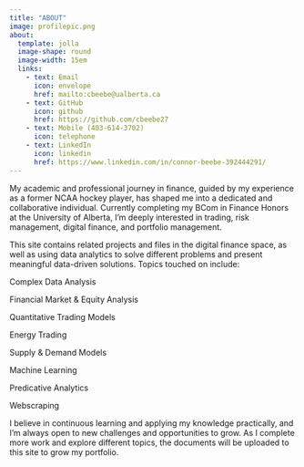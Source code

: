 ```yaml
---
title: "ABOUT"
image: profilepic.png
about: 
  template: jolla
  image-shape: round
  image-width: 15em
  links: 
    - text: Email
      icon: envelope
      href: mailto:cbeebe@ualberta.ca
    - text: GitHub
      icon: github
      href: https://github.com/cbeebe27
    - text: Mobile (403-614-3702)
      icon: telephone
    - text: LinkedIn
      icon: linkedin
      href: https://www.linkedin.com/in/connor-beebe-392444291/
---
```


My academic and professional journey in finance, guided by my experience as a former NCAA hockey player, has shaped me into a dedicated and collaborative individual. Currently completing my BCom in Finance Honors at the University of Alberta, I'm deeply interested in trading, risk management, digital finance, and portfolio management.

This site contains related projects and files in the digital finance space, as well as using data analytics to solve different problems and present meaningful data-driven solutions. Topics touched on include:

Complex Data Analysis

Financial Market & Equity Analysis

Quantitative Trading Models

Energy Trading

Supply & Demand Models

Machine Learning

Predicative Analytics

Webscraping

I believe in continuous learning and applying my knowledge practically, and I'm always open to new challenges and opportunities to grow. As I complete more work and explore different topics, the documents will be uploaded to this site to grow my portfolio.
